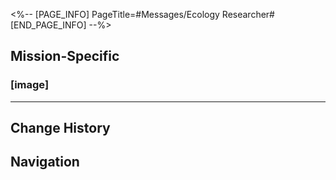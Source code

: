 <%-- [PAGE_INFO]
PageTitle=#Messages/Ecology Researcher#
[END_PAGE_INFO] --%>
{{Messages Infobox
|id        = 95
|image     = NPC Ecology Researcher Icon.png
|type      = NPC
|sender    = Ecology Researcher
|signature = 
|faction   = Herta Space Station
}}

==Mission-Specific==
===[image]===
{{Messages
|start_condition = 
|text =
:'''Ecology Researcher:''' [[File:Message Ecology Researcher Toilet.png|256px]]
:'''Ecology Researcher:''' You can throw those little monsters in here.
:{Choice} Are you serious?
::'''(Trailblazer):''' ...
::'''(Trailblazer):''' Are you serious?
:{Choice} I think you're lying.
::'''(Trailblazer):''' ...
::'''(Trailblazer):''' You can't be serious, right?
::'''Ecology Researcher:''' Dead serious.
:'''Ecology Researcher:''' This is a one-way passage, with the other end connected to the storage zone.
:'''Ecology Researcher:''' It's extremely safe.
}}
----

==Change History==
{{Change History|1.6}}

==Navigation==
{{Messages Navbox}}